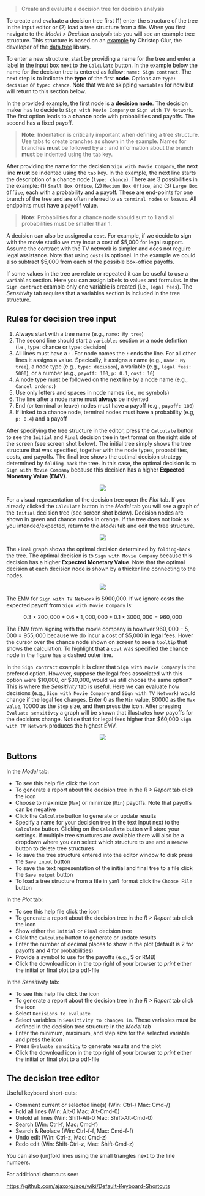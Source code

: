 > Create and evaluate a decision tree for decision analysis

To create and evaluate a decision tree first (1) enter the structure of the tree in the input editor or (2) load a tree structure from a file. When you first navigate to the _Model > Decision analysis_ tab you will see an example tree structure. This structure is based on an [example](https://github.com/gluc/useR15/blob/master/00_data/jennylind.yaml) by Christop Glur, the developer of the [data.tree](https://github.com/gluc/data.tree) library.

To enter a new structure, start by providing a name for the tree and enter a label in the input box next to the `Calculate` button. In the example below the name for the decision tree is entered as follow: `name: Sign contract`. The next step is to indicate the **type** of the first **node**. Options are `type: decision` or `type: chance`. Note that we are skipping `variables` for now but will return to this section below.

In the provided example, the first node is a **decision node**. The decision maker has to decide to `Sign with Movie Company` or `Sign with TV Network`. The first option leads to a **chance** node with probabilities and payoffs. The second has a fixed payoff.

> **Note:** Indentation is critically important when defining a tree structure. Use tabs to create branches as shown in the example. Names for branches **must** be followed by a `:` and information about the branch **must** be indented using the `tab` key.

After providing the name for the decision `Sign with Movie Company`, the next line **must** be indented using the `tab` key. In the example, the next line starts the description of a chance node (`type: chance`). There are 3 possibilities in the example: (1) `Small Box Office`, (2) `Medium Box Office`, and (3) `Large Box Office`, each with a probability and a payoff. These are end-points for one branch of the tree and are often referred to as `terminal nodes` or `leaves`. All endpoints must have a `payoff` value.

> **Note:** Probabilities for a chance node should sum to 1 and all probabilities must be smaller than 1.

A decision can also be assigned a `cost`. For example, if we decide to sign with the movie studio we may incur a cost of $5,000 for legal support. Assume the contract with the TV network is simpler and does not reguire legal assistance. Note that using `costs` is optional. In the example we could also subtract \$5,000 from each of the possible box-office payoffs.

If some values in the tree are relate or repeated it can be useful to use a `variables` section. Here you can assign labels to values and formulas. In the `Sign contract` example only one variable is created (i.e., `legal fees`). The _Sensitivity_ tab requires that a variables section is included in the tree structure.

## Rules for decision tree input

1. Always start with a tree name (e.g., `name: My tree`)
2. The second line should start a `variables` section or a node defintion (i.e., type: chance or type: decision)
3. All lines must have a `:`. For node names the `:` ends the line. For all other lines it assigns a value.  Specically, it assigns a name (e.g., `name: My tree`), a node type (e.g., `type: decision`), a variable (e.g., `legal fees: 5000`), or a number (e.g., `payoff: 100`, `p: 0.1`, `cost: 10`)
4. A node type must be followed on the next line by a node name (e.g., `Cancel orders:`)
5. Use only letters and spaces in node names (i.e., no symbols)
6. The line after a node name must **always** be indented
7. End (or terminal or leave) nodes must have a payoff (e.g., `payoff: 100`)
8. If linked to a chance node, terminal nodes must have a probability (e.g, `p: 0.4`) and a payoff

After specifying the tree structure in the editor, press the `Calculate` button to see the `Initial` and `Final` decision tree in text format on the right side of the screen (see screen shot below). The initial tree simply shows the tree structure that was specified, together with the node types, probabilities, costs, and payoffs. The final tree shows the optimal decision strategy determined by `folding-back` the tree. In this case, the optimal decision is to `Sign with Movie Company` because this decision has a higher **Expected Monetary Value (EMV)**.

<p align="center"><img src="https://radiant-rstats.github.io/docs/model/figures_model/dtree_model.png"></p>

For a visual representation of the decision tree open the _Plot_ tab. If you already clicked the `Calculate` button in the _Model_ tab you will see a graph of the `Initial` decision tree (see screen shot below). Decision nodes are shown in green and chance nodes in orange. If the tree does not look as you intended/expected, return to the _Model_ tab and edit the tree structure.

<p align="center"><img src="https://radiant-rstats.github.io/docs/model/figures_model/dtree_plot_initial.png"></p>

The `Final` graph shows the optimal decision determined by `folding-back` the tree. The optimal decision is to `Sign with Movie Company` because this decision has a higher **Expected Monetary Value**. Note that the optimal decision at each decision node is shown by a thicker line connecting to the nodes.

<p align="center"><img src="https://radiant-rstats.github.io/docs/model/figures_model/dtree_plot_final.png"></p>

The EMV for `Sign with TV Network` is \$900,000. If we ignore costs the expected payoff from `Sign with Movie Company` is:

$$
	0.3 \times 200,000 + 0.6 \times 1,000,000 + 0.1 \times 3000,000 = 960,000
$$

The EMV from signing with the movie company is however $960,000 - 5,000 = 955,000$ because we do incur a cost of \$5,000 in legal fees. Hover the cursor over the chance node shown on screen to see a `tooltip` that shows the calculation. To highlight that a `cost` was specified the chance node in the figure has a dashed outer line.

In the `Sign contract` example it is clear that `Sign with Movie Company` is the prefered option. However, suppose the legal fees associated with this option were $10,000, or $30,000, would we still choose the same option? This is where the _Sensitivity_ tab is useful. Here we can evaluate how decisions (e.g., `Sign with Movie Company` and `Sign with TV Network`) would change if the legal fee changes. Enter 0 as the `Min` value, 80000 as the `Max value`, 10000 as the `Step` size, and then press the <i class="fa fa-plus"></i> icon. After pressing `Evaluate sensitivty` a graph will be shown that illustrates how payoffs for the decisions change. Notice that for legal fees higher than \$60,000 `Sign with TV Network` produces the highest EMV.

<p align="center"><img src="https://radiant-rstats.github.io/docs/model/figures_model/dtree_sensitivity.png"></p>

## Buttons

In the _Model_ tab:

* To see this help file click the <i class="fa fa-question" ></i> icon
* To generate a report about the decision tree in the _R > Report_ tab click the <i class="fa fa-edit" ></i> icon
* Choose to maximize (`Max`) or minimize (`Min`) payoffs. Note that payoffs can be negative
* Click the `Calculate` button to generate or update results
* Specify a name for your decision tree in the text input next to the `Calculate` button. Clicking on the `Calculate` button will store your settings. If multiple tree structures are available there will also be a dropdown where you can select which structure to use and a `Remove` button to delete tree structures
* To save the tree structure entered into the editor window to disk press the `Save input` button
* To save the text representation of the initial and final tree to a file click the `Save output` button
* To load a tree structure from a file in `yaml` format click the `Choose File` button

In the _Plot_ tab:

* To see this help file click the <i class="fa fa-question" ></i> icon
* To generate a report about the decision tree in the _R > Report_ tab click the <i class="fa fa-edit" ></i> icon
* Show either the `Initial` or `Final` decision tree
* Click the `Calculate` button to generate or update results
* Enter the number of decimal places to show in the plot (default is 2 for payoffs and 4 for probabilities)
* Provide a symbol to use for the payoffs (e.g., $ or RMB)
* Click the download icon in the top right of your browser to _print_ either the initial or final plot to a pdf-file

In the _Sensitivity_ tab:

* To see this help file click the <i class="fa fa-question" ></i> icon
* To generate a report about the decision tree in the _R > Report_ tab click the <i class="fa fa-edit" ></i> icon
* Select `Decisions to evaluate`
* Select variables in `Sensitivity to changes in`. These variables must be defined in the decision tree structure in the _Model_ tab
* Enter the minimum, maximum, and step size for the selected variable and press the <i class="fa fa-plus"></i> icon
* Press `Evaluate sensitity` to generate results and the plot
* Click the download icon in the top right of your browser to _print_ either the initial or final plot to a pdf-file

## The decision tree editor

Useful keyboard short-cuts:

* Comment current or selected line(s) (Win: Ctrl-/ Mac: Cmd-/)
* Fold all lines (Win: Alt-0 Mac: Alt-Cmd-0)
* Unfold all lines (Win: Shift-Alt-0 Mac: Shift-Alt-Cmd-0)
* Search (Win: Ctrl-f, Mac: Cmd-f)
* Search & Replace (Win: Ctrl-f-f, Mac: Cmd-f-f)
* Undo edit (Win: Ctrl-z, Mac: Cmd-z)
* Redo edit (Win: Shift-Ctrl-z, Mac: Shift-Cmd-z)

You can also (un)fold lines using the small triangles next to the line numbers.

For additional shortcuts see:

<a href="https://github.com/ajaxorg/ace/wiki/Default-Keyboard-Shortcuts" target="_blank">https://github.com/ajaxorg/ace/wiki/Default-Keyboard-Shortcuts</a>
